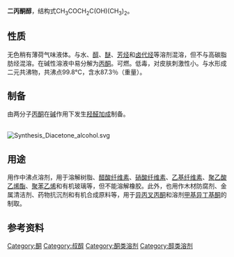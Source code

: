 {{chembox
| Reference = <ref name="GESTIS">{{GESTIS|ZVG=22250|Name=Diacetonalkohol|CAS=123-42-2|Datum=04.01.2008}}</ref>
| Name = 二丙酮醇
| ImageFile = DiacetoneAlcohol.png
| ImageSize = 
| IUPACName = 4-Hydroxy-4-methyl-pentan-2-one
| OtherNames = 双丙酮醇<br />4-羟基-4-甲基-2-戊酮<br />甲基戊酮醇<br />DAA
|Section1={{Chembox Identifiers
| ChemSpiderID_Ref = {{chemspidercite|correct|chemspider}}
| ChemSpiderID = 13838151
| InChI = 1/C6H12O2/c1-5(7)4-6(2,3)8/h8H,4H2,1-3H3
| InChIKey = SWXVUIWOUIDPGS-UHFFFAOYAN
| StdInChI_Ref = {{stdinchicite|correct|chemspider}}
| StdInChI = 1S/C6H12O2/c1-5(7)4-6(2,3)8/h8H,4H2,1-3H3
| StdInChIKey_Ref = {{stdinchicite|correct|chemspider}}
| StdInChIKey = SWXVUIWOUIDPGS-UHFFFAOYSA-N
| CASNo_Ref = {{cascite|correct|CAS}}
| CASNo = 123-42-2
| PubChem = 
| ChEBI_Ref = {{ebicite|correct|EBI}}
| ChEBI = 55381
| SMILES = CC(=O)CC(C)(C)O
| RTECS = SA9100000
  }}
|Section2 = {{Chembox Properties
|   Formula = C<sub>6</sub>H<sub>12</sub>O<sub>2</sub>
|   MolarMass = 116.16
|   Appearance = 无色甜嗅液体
|   Density = 0.938 g/mL
|   MeltingPt = - 47 °C
|   BoilingPt = 166 °C
|   VaporPressure = 110 Pa (20 °C)
|   Solubility = 混溶
|   SolOther = 溶于多数有机溶剂
|   RefractIndex = 1.4235
  }}
| Section3 = {{Chembox Hazards
|   EUClass = 刺激性 ('''Xi''')<br />可燃 ('''F''')
|   FlashPt = 
|   Autoignition = 
|   RPhrases = {{R36}}
|   SPhrases = {{S2}}, {{S24/25}}
  }}
| Section4 = {{Chembox Related
| OtherCpds = [[丙酮|丙酮]], [[甲基异丁基酮|甲基异丁基酮]]}}
}}

'''二丙酮醇'''，结构式CH<sub>3</sub>COCH<sub>2</sub>C(OH)(CH<sub>3</sub>)<sub>2</sub>。

==性质==
无色稍有薄荷气味液体。与水、[[醇|醇]]、[[醚|醚]]、[[芳烃|芳烃]]和[[卤代烃|卤代烃]]等溶剂混溶，但不与高碳脂肪烃混溶。在碱性溶液中易分解为[[丙酮|丙酮]]。可燃。低毒，对皮肤刺激性小。与水形成二元共沸物，共沸点99.8°C，含水87.3％（重量）。

==制备==
由两分子[[丙酮|丙酮]]在[[碱|碱]]作用下发生[[羟醛加成|羟醛加成]]制备。

<br />
[[File:Synthesis_Diacetone_alcohol.svg|thumb]]

==用途==
用作中沸点溶剂，用于溶解树脂、[[醋酸纤维素|醋酸纤维素]]、[[硝酸纤维素|硝酸纤维素]]、[[乙基纤维素|乙基纤维素]]、[[聚乙酸乙烯酯|聚乙酸乙烯酯]]、[[聚苯乙烯|聚苯乙烯]]和有机玻璃等，但不能溶解橡胶。此外，也用作木材防腐剂、金属清洁剂、药物抗沉剂和有机合成原料等，用于[[异丙叉丙酮|异丙叉丙酮]]和溶剂[[甲基异丁基酮|甲基异丁基酮]]的制取。

==参考资料==
{{reflist}}

[[Category:酮|Category:酮]]
[[Category:叔醇|Category:叔醇]]
[[Category:酮类溶剂|Category:酮类溶剂]]
[[Category:醇类溶剂|Category:醇类溶剂]]